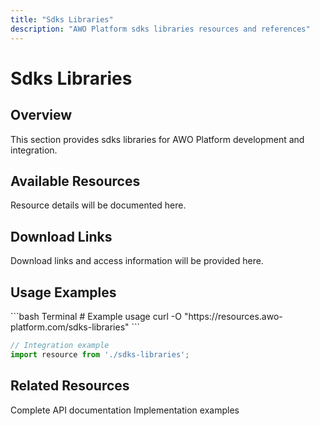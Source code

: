 ```yaml
---
title: "Sdks Libraries"
description: "AWO Platform sdks libraries resources and references"
---
```


# Sdks Libraries

## Overview

<Info>
This section provides sdks libraries for AWO Platform development and integration.
</Info>

## Available Resources

Resource details will be documented here.

## Download Links

Download links and access information will be provided here.

## Usage Examples

<CodeGroup>
```bash Terminal
# Example usage
curl -O "https://resources.awo-platform.com/sdks-libraries"
```

```typescript TypeScript
// Integration example
import resource from './sdks-libraries';
```
</CodeGroup>

## Related Resources

<CardGroup cols={2}>
  <Card title="API Reference" href="/api-reference/introduction">
    Complete API documentation
  </Card>
  <Card title="Code Samples" href="/resources/code-samples">
    Implementation examples
  </Card>
</CardGroup>
